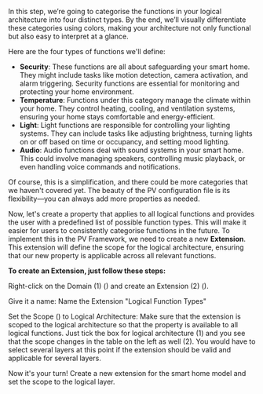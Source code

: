 In this step, we’re going to categorise the functions in your logical architecture into four distinct types. By the end, we’ll visually differentiate these categories using colors, making your architecture not only functional but also easy to interpret at a glance.

Here are the four types of functions we'll define:
- **Security**: These functions are all about safeguarding your smart home. They might include tasks like motion detection, camera activation, and alarm triggering. Security functions are essential for monitoring and protecting your home environment.
- **Temperature**: Functions under this category manage the climate within your home. They control heating, cooling, and ventilation systems, ensuring your home stays comfortable and energy-efficient.
- **Light**: Light functions are responsible for controlling your lighting systems. They can include tasks like adjusting brightness, turning lights on or off based on time or occupancy, and setting mood lighting.
- **Audio**: Audio functions deal with sound systems in your smart home. This could involve managing speakers, controlling music playback, or even handling voice commands and notifications.

Of course, this is a simplification, and there could be more categories that we haven't covered yet. The beauty of the PV configuration file is its flexibility—you can always add more properties as needed.

Now, let's create a property that applies to all logical functions and provides the user with a predefined list of possible function types. This will make it easier for users to consistently categorise functions in the future. To implement this in the PV Framework, we need to create a new **Extension**. This extension will define the scope for the logical architecture, ensuring that our new property is applicable across all relevant functions.

**To create an Extension, just follow these steps:**

Right-click on the Domain (1) (<CaIcon name="domain" />) and create an Extension (2) (<CaIcon name="createExtension" />).

Give it a name: Name the Extension "Logical Function Types"

Set the Scope () to Logical Architecture: Make sure that the extension is scoped to the logical architecture so that the property is available to all logical functions. Just tick the box for logical architecture (1) and you see that the scope changes in the table on the left as well (2). You would have to select several layers at this point if the extension should be valid and applicable for several layers.

Now it's your turn! Create a new extension for the smart home model and set the scope to the logical layer.


